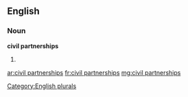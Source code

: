 ==English==

===Noun===
'''civil partnerships'''

# {{plural of|[[civil partnership]]}}

[[Category:English plurals]]

[[ar:civil partnerships]]
[[fr:civil partnerships]]
[[mg:civil partnerships]]